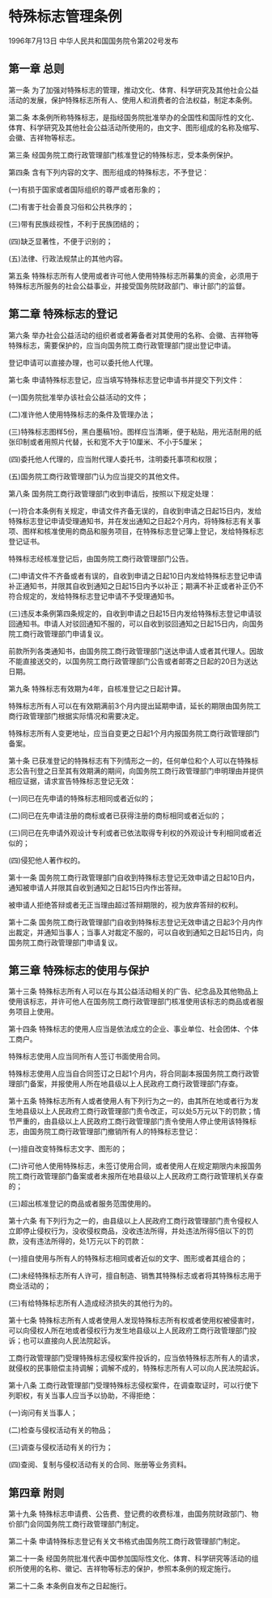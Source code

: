 # 特殊标志管理条例

1996年7月13日 中华人民共和国国务院令第202号发布　

  

## 第一章 总则

第一条 为了加强对特殊标志的管理，推动文化、体育、科学研究及其他社会公益活动的发展，保护特殊标志所有人、使用人和消费者的合法权益，制定本条例。

第二条 本条例所称特殊标志，是指经国务院批准举办的全国性和国际性的文化、体育、科学研究及其他社会公益活动所使用的，由文字、图形组成的名称及缩写、会徽、吉祥物等标志。

第三条 经国务院工商行政管理部门核准登记的特殊标志，受本条例保护。

第四条 含有下列内容的文字、图形组成的特殊标志，不予登记：

(一)有损于国家或者国际组织的尊严或者形象的；

(二)有害于社会善良习俗和公共秩序的；

(三)带有民族歧视性，不利于民族团结的；

(四)缺乏显著性，不便于识别的；

(五)法律、行政法规禁止的其他内容。

第五条 特殊标志所有人使用或者许可他人使用特殊标志所募集的资金，必须用于特殊标志所服务的社会公益事业，并接受国务院财政部门、审计部门的监督。

## 第二章 特殊标志的登记

第六条 举办社会公益活动的组织者或者筹备者对其使用的名称、会徽、吉祥物等特殊标志，需要保护的，应当向国务院工商行政管理部门提出登记申请。

登记申请可以直接办理，也可以委托他人代理。

第七条 申请特殊标志登记，应当填写特殊标志登记申请书并提交下列文件：

(一)国务院批准举办该社会公益活动的文件；

(二)准许他人使用特殊标志的条件及管理办法；

(三)特殊标志图样5份，黑白墨稿1份。图样应当清晰，便于粘贴，用光洁耐用的纸张印制或者用照片代替，长和宽不大于10厘米、不小于5厘米；

(四)委托他人代理的，应当附代理人委托书，注明委托事项和权限；

(五)国务院工商行政管理部门认为应当提交的其他文件。

第八条 国务院工商行政管理部门收到申请后，按照以下规定处理：

(一)符合本条例有关规定，申请文件齐备无误的，自收到申请之日起15日内，发给特殊标志登记申请受理通知书，并在发出通知之日起2个月内，将特殊标志有关事项、图样和核准使用的商品和服务项目，在特殊标志登记簿上登记，发给特殊标志登记证书。

特殊标志经核准登记后，由国务院工商行政管理部门公告。

(二)申请文件不齐备或者有误的，自收到申请之日起10日内发给特殊标志登记申请补正通知书，并限其自收到通知之日起15日内予以补正；期满不补正或者补正仍不符合规定的，发给特殊标志登记申请不予受理通知书。

(三)违反本条例第四条规定的，自收到申请之日起15日内发给特殊标志登记申请驳回通知书。申请人对驳回通知不服的，可以自收到驳回通知之日起15日内，向国务院工商行政管理部门申请复议。

前款所列各类通知书，由国务院工商行政管理部门送达申请人或者其代理人。因故不能直接送交的，以国务院工商行政管理部门公告或者邮寄之日起的20日为送达日期。

第九条 特殊标志有效期为4年，自核准登记之日起计算。

特殊标志所有人可以在有效期满前3个月内提出延期申请，延长的期限由国务院工商行政管理部门根据实际情况和需要决定。

特殊标志所有人变更地址，应当自变更之日起1个月内报国务院工商行政管理部门备案。

第十条 已获准登记的特殊标志有下列情形之一的，任何单位和个人可以在特殊标志公告刊登之日至其有效期满的期间，向国务院工商行政管理部门申明理由并提供相应证据，请求宣告特殊标志登记无效：

(一)同已在先申请的特殊标志相同或者近似的；

(二)同已在先申请注册的商标或者已获得注册的商标相同或者近似的；

(三)同已在先申请外观设计专利或者已依法取得专利权的外观设计专利相同或者近似的；

(四)侵犯他人著作权的。

第十一条 国务院工商行政管理部门自收到特殊标志登记无效申请之日起10日内，通知被申请人并限其自收到通知之日起15日内作出答辩。

被申请人拒绝答辩或者无正当理由超过答辩期限的，视为放弃答辩的权利。

第十二条 国务院工商行政管理部门自收到特殊标志登记无效申请之日起3个月内作出裁定，并通知当事人；当事人对裁定不服的，可以自收到通知之日起15日内，向国务院工商行政管理部门申请复议。

## 第三章 特殊标志的使用与保护

第十三条 特殊标志所有人可以在与其公益活动相关的广告、纪念品及其他物品上使用该标志，并许可他人在国务院工商行政管理部门核准使用该标志的商品或者服务项目上使用。

第十四条 特殊标志的使用人应当是依法成立的企业、事业单位、社会团体、个体工商户。

特殊标志使用人应当同所有人签订书面使用合同。

特殊标志使用人应当自合同签订之日起1个月内，将合同副本报国务院工商行政管理部门备案，并报使用人所在地县级以上人民政府工商行政管理部门存查。

第十五条 特殊标志所有人或者使用人有下列行为之一的，由其所在地或者行为发生地县级以上人民政府工商行政管理部门责令改正，可以处5万元以下的罚款；情节严重的，由县级以上人民政府工商行政管理部门责令使用人停止使用该特殊标志，由国务院工商行政管理部门撤销所有人的特殊标志登记：

(一)擅自改变特殊标志文字、图形的；

(二)许可他人使用特殊标志，未签订使用合同，或者使用人在规定期限内未报国务院工商行政管理部门备案或者未报所在地县级以上人民政府工商行政管理机关存查的；

(三)超出核准登记的商品或者服务范围使用的。

第十六条 有下列行为之一的，由县级以上人民政府工商行政管理部门责令侵权人立即停止侵权行为，没收侵权商品，没收违法所得，并处违法所得5倍以下的罚款，没有违法所得的，处1万元以下的罚款：

(一)擅自使用与所有人的特殊标志相同或者近似的文字、图形或者其组合的；

(二)未经特殊标志所有人许可，擅自制造、销售其特殊标志或者将其特殊标志用于商业活动的；

(三)有给特殊标志所有人造成经济损失的其他行为的。

第十七条 特殊标志所有人或者使用人发现特殊标志所有权或者使用权被侵害时，可以向侵权人所在地或者侵权行为发生地县级以上人民政府工商行政管理部门投诉；也可以直接向人民法院起诉。

工商行政管理部门受理特殊标志侵权案件投诉的，应当依特殊标志所有人的请求，就侵权的民事赔偿主持调解；调解不成的，特殊标志所有人可以向人民法院起诉。

第十八条 工商行政管理部门受理特殊标志侵权案件，在调查取证时，可以行使下列职权，有关当事人应当予以协助，不得拒绝：

(一)询问有关当事人；

(二)检查与侵权活动有关的物品；

(三)调查与侵权活动有关的行为；

(四)查阅、复制与侵权活动有关的合同、账册等业务资料。

## 第四章 附则

第十九条 特殊标志申请费、公告费、登记费的收费标准，由国务院财政部门、物价部门会同国务院工商行政管理部门制定。

第二十条 申请特殊标志登记有关文书格式由国务院工商行政管理部门制定。

第二十一条 经国务院批准代表中国参加国际性文化、体育、科学研究等活动的组织所使用的名称、徽记、吉祥物等标志的保护，参照本条例的规定施行。

第二十二条 本条例自发布之日起施行。